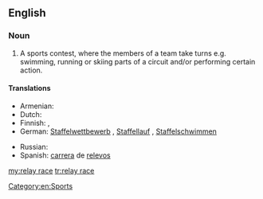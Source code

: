 ==English==
{{wikipedia}}

===Noun===
{{en-noun}}

# A sports contest, where the members of a team take turns e.g. swimming, running or skiing parts of a circuit and/or performing certain action.

====Translations====
{{trans-top|sports contest}}
* Armenian: {{qualifier|running}} {{t-|hy|փոխանցումավազք|tr=pʿoxancʿumavazkʿ|sc=Armn}}
* Dutch: {{t-|nl|estafette|f}}
* Finnish: {{t-|fi|viestikilpailu}},  {{t+|fi|viesti}}
* German: [[Staffelwettbewerb]] {{m}} {{qualifier|general}}, [[Staffellauf]] {{m}} {{qualifier|running}}, [[Staffelschwimmen]] {{n}} {{qualifier|swimming}}
{{trans-mid}}
* Russian: {{t+|ru|эстафета|f|tr=estaféta}}
* Spanish: [[carrera#Spanish|carrera]] de [[relevo]]s
{{trans-bottom}}

[[Category:en:Sports]]

[[my:relay race]]
[[tr:relay race]]